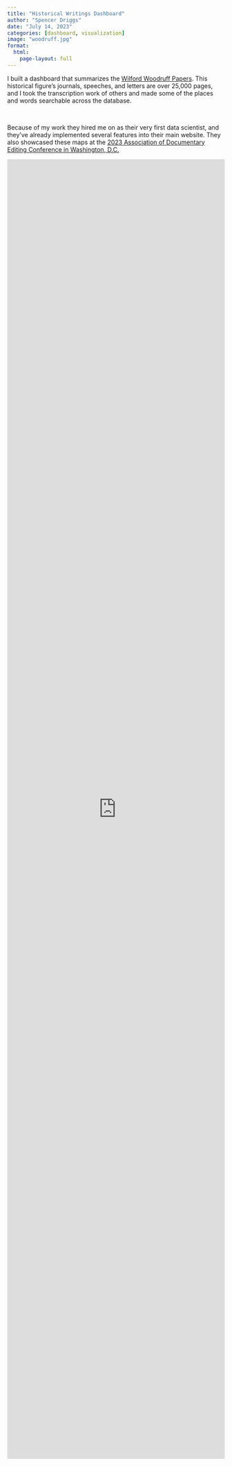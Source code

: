 ```yaml
---
title: "Historical Writings Dashboard"
author: "Spencer Driggs"
date: "July 14, 2023"
categories: [dashboard, visualization]
image: "woodruff.jpg"
format:
  html:
    page-layout: full
---
```


I built a dashboard that summarizes the [Wilford Woodruff Papers](https://wilfordwoodruffpapers.org/). This historical figure's journals, speeches, and letters are over 25,000 pages, and I took the transcription work of others and made some of the places and words searchable across the database. 

<br>

Because of my work they hired me on as their very first data scientist, and they've already implemented several features into their main website. They also showcased these maps at the [2023 Association of Documentary Editing Conference in Washington, D.C.](https://youtu.be/msF7zUWlXuQ?si=AucVK012U8rlLwqt&t=504)


::: column-page
<iframe height="3000px" width="100%" frameborder="no" src="https://byuiscroll.org/who-owns-student-housing-in-rexburg/">
</iframe>
:::